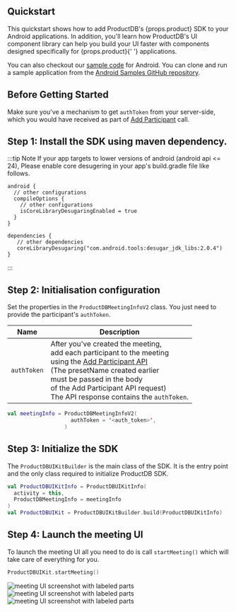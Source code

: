
## Quickstart

<span class="mb-2 block">
  This quickstart shows how to add ProductDB's {props.product} SDK to your Android
  applications.
</span>

<span class="mb-2 block">
  In addition, you'll learn how ProductDB's UI component library can help you build
  your UI faster with components designed specifically for {props.product}{' '}
  applications.
</span>

You can also checkout our
[sample code](https://github.com/ProductDB-io/android-samples/tree/main/samples/android-ui-kit-sample-kotlin) for Android. You can clone
and run a sample application from the
[Android Samples GitHub repository](https://github.com/ProductDB-io/android-samples/).


## Before Getting Started

Make sure you've a mechanism to get `authToken` from your server-side, which you would have received as part of [Add Participant](/guides/live-video/build-live-video-app#step-2-add-participants) call.

## Step 1: Install the SDK using maven dependency.

<MavenLatestInstallation pkg="uikit" />

:::tip Note
If your app targets to lower versions of android (android api \<= 24), Please enable core desugering in your app's build.gradle file like follows.

```
android {
  // other configurations
  compileOptions {
    // other configurations
    isCoreLibraryDesugaringEnabled = true
  }
}

dependencies {
   // other dependencies
   coreLibraryDesugaring("com.android.tools:desugar_jdk_libs:2.0.4")
}
```

:::

## Step 2: Initialisation configuration

Set the properties in the `ProductDBMeetingInfoV2` class. You just need to provide
the participant's `authToken`.

| Name        | Description                                                                                                                                                                                                                                                                                                               |
| ----------- | ------------------------------------------------------------------------------------------------------------------------------------------------------------------------------------------------------------------------------------------------------------------------------------------------------------------------- |
| `authToken` | After you've created the meeting, <br/> add each participant to the meeting <br/> using the [Add Participant API](/api?v=v2#/operations/add_participant)<br/> (The presetName created earlier <br/> must be passed in the body <br/> of the Add Participant API request) <br/> The API response contains the `authToken`. |

```kotlin
val meetingInfo = ProductDBMeetingInfoV2(
                    authToken = '<auth_token>',
                  )
```

## Step 3: Initialize the SDK

The `ProductDBUIKitBuilder` is the main class of the SDK. It is the entry point and
the only class required to initialize ProductDB SDK.

```kotlin
val ProductDBUIKitInfo = ProductDBUIKitInfo(
  activity = this,
  ProductDBMeetingInfo = meetingInfo
)
val ProductDBUIKit = ProductDBUIKitBuilder.build(ProductDBUIKitInfo)
```

## Step 4: Launch the meeting UI

To launch the meeting UI all you need to do is call `startMeeting()` which will take
care of everything for you.

```kotlin
ProductDBUIKit.startMeeting()
```

![meeting UI screenshot with labeled parts](/static/mobile/0.x.x/mobile-setup.png)
![meeting UI screenshot with labeled parts](/static/mobile/0.x.x/mobile-meeting.png)
![meeting UI screenshot with labeled parts](/static/mobile/0.x.x/mobile-meeting-options.png)
